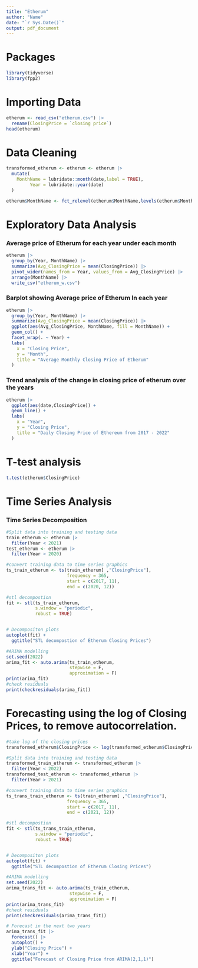 ```yaml
---
title: "Etherum"
author: "Name"
date: "`r Sys.Date()`"
output: pdf_document
---
```


# Packages
```r
library(tidyverse)
library(fpp2)
```


# Importing Data
```r
etherum <- read_csv("etherum.csv") |> 
  rename(ClosingPrice = `closing price`)
head(etherum)
```


# Data Cleaning
```r
transformed_etherum <- etherum <- etherum |> 
  mutate(
    MonthName = lubridate::month(date,label = TRUE),
         Year = lubridate::year(date)
  )

etherum$MonthName <- fct_relevel(etherum$MonthName,levels(etherum$MonthName))
```


# Exploratory Data Analysis

### Average price of Etherum for each year under each month
```r
etherum |> 
  group_by(Year, MonthName) |> 
  summarize(Avg_ClosingPrice = mean(ClosingPrice)) |>
  pivot_wider(names_from = Year, values_from = Avg_ClosingPrice) |> 
  arrange(MonthName) |> 
  write_csv("etherum_w.csv")
```


### Barplot showing Average price of Etherum In each year
```r
etherum |> 
  group_by(Year, MonthName) |> 
  summarize(Avg_ClosingPrice = mean(ClosingPrice)) |> 
  ggplot(aes(Avg_ClosingPrice, MonthName, fill = MonthName)) +
  geom_col() +
  facet_wrap(. ~ Year) +
  labs(
    x = "Closing Price",
    y = "Month",
    title = "Average Monthly Closing Price of Etherum"
  )
```

### Trend analysis of the change in closing price of etherum over the years
```r
etherum |> 
  ggplot(aes(date,ClosingPrice)) +
  geom_line() +
  labs(
    x = "Year",
    y = "Closing Price",
    title = "Daily Closing Price of Ethereum from 2017 - 2022"
  )
```

# T-test analysis
```r
t.test(etherum$ClosingPrice)
```

# Time Series Analysis

### Time Series Decomposition
```r
#Split data into training and testing data
train_etherum <- etherum |> 
  filter(Year < 2021)
test_etherum <- etherum |> 
  filter(Year > 2020)

#convert training data to time series graphics
ts_train_etherum <- ts(train_etherum[ ,"ClosingPrice"],
                       frequency = 365,
                       start = c(2017, 11),
                       end = c(2020, 12))

#stl decompostion
fit <- stl(ts_train_etherum, 
           s.window = "periodic",
           robust = TRUE)


# Decompositon plots
autoplot(fit) +
  ggtitle("STL decompostion of Etherum Closing Prices")
```


```r
#ARIMA modelling
set.seed(2022)
arima_fit <- auto.arima(ts_train_etherum,
                        stepwise = F,
                        approximation = F)
print(arima_fit)
#check residuals
print(checkresiduals(arima_fit))
```

# Forecasting using the log of Closing Prices, to remove autocorrelation.
```r
#take log of the closing prices
transformed_etherum$ClosingPrice <- log(transformed_etherum$ClosingPrice)

#Split data into training and testing data
transformed_train_etherum <- transformed_etherum |> 
  filter(Year < 2022)
transformed_test_etherum <- transformed_etherum |> 
  filter(Year > 2021)

#convert training data to time series graphics
ts_trans_train_etherum <- ts(train_etherum[ ,"ClosingPrice"],
                       frequency = 365,
                       start = c(2017, 11),
                       end = c(2021, 12))

#stl decompostion
fit <- stl(ts_trans_train_etherum, 
           s.window = "periodic",
           robust = TRUE)


# Decompositon plots
autoplot(fit) +
  ggtitle("STL decompostion of Etherum Closing Prices")
```

```r
#ARIMA modelling
set.seed(2022)
arima_trans_fit <- auto.arima(ts_train_etherum,
                        stepwise = F,
                        approximation = F)
print(arima_trans_fit)
#check residuals
print(checkresiduals(arima_trans_fit))
```


```r
# Forecast in the next two years
arima_trans_fit |> 
  forecast() |> 
  autoplot() +
  ylab("Closing Price") +
  xlab("Year") +
  ggtitle("Forecast of Closing Price from ARIMA(2,1,1)")
```

